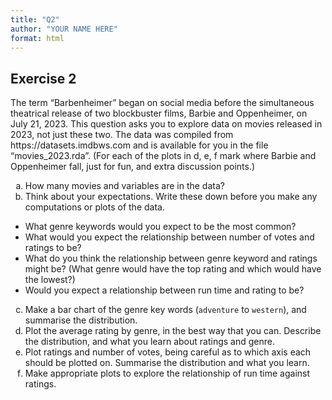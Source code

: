 ```yaml
---
title: "Q2"
author: "YOUR NAME HERE"
format: html
---
```


## Exercise 2

The term "Barbenheimer" began on social media before the simultaneous theatrical release of two blockbuster films, Barbie and Oppenheimer, on July 21, 2023. This question asks you to explore data on movies released in 2023, not just these two. The data was compiled from https://datasets.imdbws.com and is available for you in the file "movies_2023.rda". (For each of the plots in d, e, f mark where Barbie and Oppenheimer fall, just for fun, and extra discussion points.)

a. How many movies and variables are in the data?
b. Think about your expectations. Write these down before you make any computations or plots of the data.
- What genre keywords would you expect to be the most common? 
- What would you expect the relationship between number of votes and ratings to be? 
- What do you think the relationship between genre keyword and ratings might be? (What genre would have the top rating and which would have the lowest?)
- Would you expect a relationship between run time and rating to be?
c. Make a bar chart of the genre key words (`adventure` to `western`), and summarise the distribution.
d. Plot the average rating by genre, in the best way that you can. Describe the distribution, and what you learn about ratings and genre.
e. Plot ratings and number of votes, being careful as to which axis each should be plotted on. Summarise the distribution and what you learn.
f. Make appropriate plots to explore the relationship of run time against ratings. 
